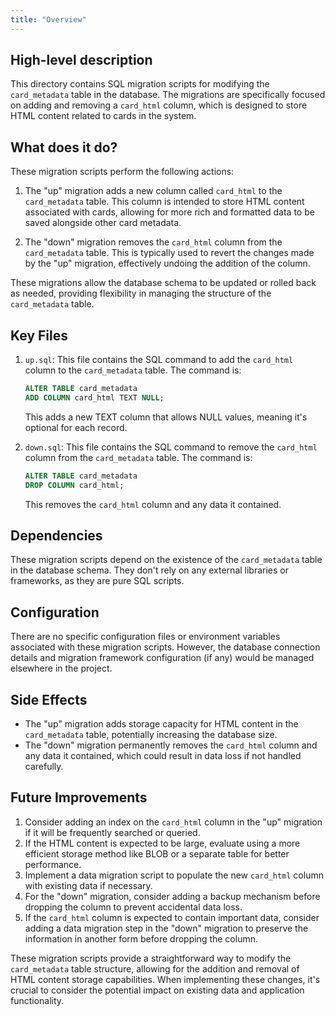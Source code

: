 ```yaml
---
title: "Overview"
---
```


## High-level description
This directory contains SQL migration scripts for modifying the `card_metadata` table in the database. The migrations are specifically focused on adding and removing a `card_html` column, which is designed to store HTML content related to cards in the system.

## What does it do?
These migration scripts perform the following actions:

1. The "up" migration adds a new column called `card_html` to the `card_metadata` table. This column is intended to store HTML content associated with cards, allowing for more rich and formatted data to be saved alongside other card metadata.

2. The "down" migration removes the `card_html` column from the `card_metadata` table. This is typically used to revert the changes made by the "up" migration, effectively undoing the addition of the column.

These migrations allow the database schema to be updated or rolled back as needed, providing flexibility in managing the structure of the `card_metadata` table.

## Key Files

1. `up.sql`: This file contains the SQL command to add the `card_html` column to the `card_metadata` table. The command is:

   ```sql
   ALTER TABLE card_metadata
   ADD COLUMN card_html TEXT NULL;
   ```

   This adds a new TEXT column that allows NULL values, meaning it's optional for each record.

2. `down.sql`: This file contains the SQL command to remove the `card_html` column from the `card_metadata` table. The command is:

   ```sql
   ALTER TABLE card_metadata
   DROP COLUMN card_html;
   ```

   This removes the `card_html` column and any data it contained.

## Dependencies
These migration scripts depend on the existence of the `card_metadata` table in the database schema. They don't rely on any external libraries or frameworks, as they are pure SQL scripts.

## Configuration
There are no specific configuration files or environment variables associated with these migration scripts. However, the database connection details and migration framework configuration (if any) would be managed elsewhere in the project.

## Side Effects
- The "up" migration adds storage capacity for HTML content in the `card_metadata` table, potentially increasing the database size.
- The "down" migration permanently removes the `card_html` column and any data it contained, which could result in data loss if not handled carefully.

## Future Improvements
1. Consider adding an index on the `card_html` column in the "up" migration if it will be frequently searched or queried.
2. If the HTML content is expected to be large, evaluate using a more efficient storage method like BLOB or a separate table for better performance.
3. Implement a data migration script to populate the new `card_html` column with existing data if necessary.
4. For the "down" migration, consider adding a backup mechanism before dropping the column to prevent accidental data loss.
5. If the `card_html` column is expected to contain important data, consider adding a data migration step in the "down" migration to preserve the information in another form before dropping the column.

These migration scripts provide a straightforward way to modify the `card_metadata` table structure, allowing for the addition and removal of HTML content storage capabilities. When implementing these changes, it's crucial to consider the potential impact on existing data and application functionality.